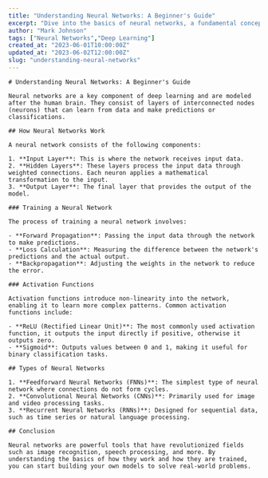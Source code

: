 ```yaml
---
title: "Understanding Neural Networks: A Beginner's Guide"
excerpt: "Dive into the basics of neural networks, a fundamental concept in deep learning."
author: "Mark Johnson"
tags: ["Neural Networks","Deep Learning"]
created_at: "2023-06-01T10:00:00Z"
updated_at: "2023-06-02T12:00:00Z"
slug: "understanding-neural-networks"
---
```


    # Understanding Neural Networks: A Beginner's Guide
    
    Neural networks are a key component of deep learning and are modeled after the human brain. They consist of layers of interconnected nodes (neurons) that can learn from data and make predictions or classifications.
    
    ## How Neural Networks Work
    
    A neural network consists of the following components:
    
    1. **Input Layer**: This is where the network receives input data.
    2. **Hidden Layers**: These layers process the input data through weighted connections. Each neuron applies a mathematical transformation to the input.
    3. **Output Layer**: The final layer that provides the output of the model.
    
    ### Training a Neural Network
    
    The process of training a neural network involves:
    
    - **Forward Propagation**: Passing the input data through the network to make predictions.
    - **Loss Calculation**: Measuring the difference between the network's predictions and the actual output.
    - **Backpropagation**: Adjusting the weights in the network to reduce the error.
    
    ### Activation Functions
    
    Activation functions introduce non-linearity into the network, enabling it to learn more complex patterns. Common activation functions include:
    
    - **ReLU (Rectified Linear Unit)**: The most commonly used activation function, it outputs the input directly if positive, otherwise it outputs zero.
    - **Sigmoid**: Outputs values between 0 and 1, making it useful for binary classification tasks.
    
    ## Types of Neural Networks
    
    1. **Feedforward Neural Networks (FNNs)**: The simplest type of neural network where connections do not form cycles.
    2. **Convolutional Neural Networks (CNNs)**: Primarily used for image and video processing tasks.
    3. **Recurrent Neural Networks (RNNs)**: Designed for sequential data, such as time series or natural language processing.
    
    ## Conclusion
    
    Neural networks are powerful tools that have revolutionized fields such as image recognition, speech processing, and more. By understanding the basics of how they work and how they are trained, you can start building your own models to solve real-world problems.
        